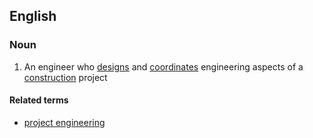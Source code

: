 ==English==

===Noun===
{{en-noun|head=[[project]] [[engineer]]}}

# An engineer who [[design]]s and [[coordinate]]s engineering aspects of a [[construction]] project

====Related terms====
* [[project engineering]]